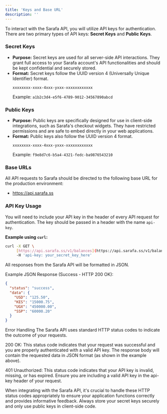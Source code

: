 ```yaml
---
title: 'Keys and Base URL'
description: ''
---
```


To interact with the Sarafa API, you will utilize API keys for authentication. There are two primary types of API keys: **Secret Keys** and **Public Keys**.

### Secret Keys

* **Purpose:** Secret keys are used for all server-side API interactions. They grant full access to your Sarafa account's API functionalities and should be kept confidential and securely stored.
* **Format:** Secret keys follow the UUID version 4 (Universally Unique Identifier) format.
    ```
    xxxxxxxx-xxxx-4xxx-yxxx-xxxxxxxxxxxx
    ```
    Example: `a1b2c3d4-e5f6-4789-9012-34567890abcd`

### Public Keys

* **Purpose:** Public keys are specifically designed for use in client-side integrations, such as Sarafa's checkout widgets. They have restricted permissions and are safe to embed directly in your web applications.
* **Format:** Public keys also follow the UUID version 4 format.
    ```
    xxxxxxxx-xxxx-4xxx-yxxx-xxxxxxxxxxxx
    ```
    Example: `f9e8d7c6-b5a4-4321-fedc-ba9876543210`

### Base URLs

All API requests to Sarafa should be directed to the following base URL for the production environment:
- https://api.sarafa.ss

### API Key Usage

You will need to include your API key in the header of every API request for authentication. The key should be passed in a header with the name `api-key`.

**Example using `curl`:**

```bash
curl -X GET \
     [https://api.sarafa.ss/v1/balances](https://api.sarafa.ss/v1/balances) \
     -H 'api-key: your_secret_key_here'
```     
All responses from the Sarafa API will be formatted in JSON.

Example JSON Response (Success - HTTP 200 OK):
```json
{
  "status": "success",
  "data": {
    "USD": "125.50",
    "KES": "15000.75",
    "UGX": "450000.00",
    "SSP": "60000.20"
  }
}
```
Error Handling
The Sarafa API uses standard HTTP status codes to indicate the outcome of your requests.

200 OK: This status code indicates that your request was successful and you are properly authenticated with a valid API key. The response body will contain the requested data in JSON format (as shown in the example above).

401 Unauthorized: This status code indicates that your API key is invalid, missing, or has expired. Ensure you are including a valid API key in the api-key header of your request.

When integrating with the Sarafa API, it's crucial to handle these HTTP status codes appropriately to ensure your application functions correctly and provides informative feedback. Always store your secret keys securely and only use public keys in client-side code.